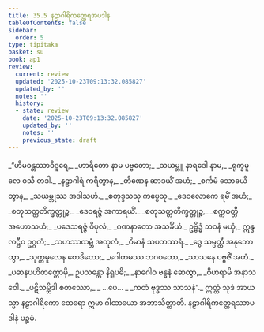 ```yaml
---
title: 35.5 နဠာဂါရိကတ္ထေရအပဒါန
tableOfContents: false
sidebar:
  order: 5
type: tipitaka
basket: su
book: ap1
review:
  current: review
  updated: '2025-10-23T09:13:32.085827'
  updated_by: ''
  notes: ''
  history:
  - state: review
    date: '2025-10-23T09:13:32.085827'
    updated_by: ''
    notes: ''
    previous_state: draft
---
```



<ReviewStatus review={frontmatter.review} showDetails={true} />

<HypothesisAnnotation frontmatter={frontmatter} />

<DynamicBreadcrumb />

<Division number="31" book="ap1" e="ch" v="20" p="321">

<Paragraph number="3919" type="verses" book="ap1">
_“ဟိမဝန္တဿာဝိဒူရေ,_  
_ဟာရိတော နာမ ပဗ္ဗတော;_  
_သယမ္ဘူ နာရဒေါ နာမ,_  
_ရုက္ခမူလေ ဝသီ တဒါ._  

</Paragraph>

</Division>
<Division number="32" book="ap1" e="ch" v="20" p="321">

<Paragraph number="3920" type="verses" book="ap1">
_နဠာဂါရံ ကရိတွာန,_  
_တိဏေန ဆာဒယိံ အဟံ;_  
_စင်္ကမံ သောဓယိတွာန,_  
_သယမ္ဘုဿ အဒါသဟံ._  

</Paragraph>

</Division>
<Division number="33" book="ap1" e="ch" v="20" p="321">

<Paragraph number="3921" type="verses" book="ap1">
_စတုဒ္ဒသသု ကပ္ပေသု,_  
_ဒေဝလောကေ ရမိံ အဟံ;_  
_စတုသတ္တတိက္ခတ္တုဉ္စ,_  
_ဒေဝရဇ္ဇံ အကာရယိံ._  

</Paragraph>

</Division>
<Division number="34" book="ap1" e="ch" v="20" p="321">

<Paragraph number="3922" type="verses" book="ap1">
_စတုသတ္တတိက္ခတ္တုဉ္စ,_  
_စက္ကဝတ္တီ အဟောသဟံ;_  
_ပဒေသရဇ္ဇံ ဝိပုလံ,_  
_ဂဏနာတော အသင်္ခိယံ._  

</Paragraph>

</Division>
<Division number="35" book="ap1" e="ch" v="20" p="321">

<Paragraph number="3923" book="ap1">
ဥဗ္ဗိဒ္ဓံ ဘဝနံ မယှံ,_  
ဣန္ဒလဋ္ဌီဝ ဥဂ္ဂတံ;_  
_သဟဿထမ္ဘံ အတုလံ,_  
_ဝိမာနံ သပဘဿရံ._  

</Paragraph>

</Division>
<Division number="36" book="ap1" e="ch" v="20" p="321">

<Paragraph number="3924" type="verses" book="ap1">
_ဒွေ သမ္ပတ္တီ အနုဘောတွာ,_  
_သုက္ကမူလေန စောဒိတော;_  
_ဂေါတမဿ ဘဂဝတော,_  
_သာသနေ ပဗ္ဗဇိံ အဟံ._  

</Paragraph>

</Division>
<Division number="37" book="ap1" e="ch" v="20" p="321">

<Paragraph number="3925" type="verses" book="ap1">
_ပဓာနပဟိတတ္တောမှိ,_  
ဥပသန္တော နိရူပဓိ;_  
_နာဂေါဝ ဗန္ဓနံ ဆေတွာ,_  
_ဝိဟရာမိ အနာသဝေါ._  

</Paragraph>

</Division>
<Division number="38" book="ap1" e="ch" v="20" p="321">

<Paragraph number="3926" type="verses" book="ap1">
_ပဋိသမ္ဘိဒါ စတဿော,_  
_ …ပေ… _  
_ကတံ ဗုဒ္ဓဿ သာသနံ”._  

</Paragraph>

<Paragraph number="3927" book="ap1">
ဣတ္ထံ သုဒံ အာယသ္မာ နဠာဂါရိကော ထေရော ဣမာ ဂါထာယော အဘာသိတ္ထာတိ.

</Paragraph>
</Division>

<Paragraph number="3928" type="center" book="ap1">
နဠာဂါရိကတ္ထေရဿာပဒါနံ ပဉ္စမံ.
</Paragraph>